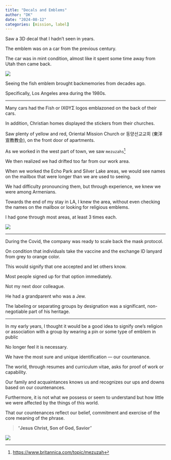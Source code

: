 ```yaml
---
title: "Decals and Emblems"
author: "DK"
date: "2024-08-12"
categories: [mission, label]
---
```


Saw a 3D decal that I hadn't seen in years.

The emblem was on a car from the previous century.

The car was in mint condition, almost like it spent some time away from Utah then came back.

![](20240812_085706~3.jpg)

Seeing the fish emblem brought backmemories from decades ago.

Specifically, Los Angeles area during the 1980s.

------------------------------------------------------------------------

Many cars had the Fish or ΙΧΘΥΣ logos emblazoned on the back of their cars.

In addition, Christian homes displayed the stickers from their churches.

Saw plenty of yellow and red, Oriental Mission Church or 동양선교교회 (東洋宣教教会), on the front door of apartments.

As we worked in the west part of town, we saw `mezuzahs`[^1]

[^1]: <https://www.britannica.com/topic/mezuzah>

We then realized we had drifted too far from our work area.

When we worked the Echo Park and Silver Lake areas, we would see names on the mailbox that were longer than we are used to seeing.

We had difficulty pronouncing them, but through experience, we knew we were among Armenians.

Towards the end of my stay in LA, I knew the area, without even checking the names on the mailbox or looking for religious emblems.

I had gone through most areas, at least 3 times each.

![](20240809_202104%20Copy-EFFECTS.jpg)

------------------------------------------------------------------------

During the Covid, the company was ready to scale back the mask protocol.

On condition that individuals take the vaccine and the exchange ID lanyard from grey to orange color.

This would signify that one accepted and let others know.

Most people signed up for that option immediately.

Not my next door colleague.

He had a grandparent who was a Jew.

The labeling or separating groups by designation was a significant, non-negotiable part of his heritage.

------------------------------------------------------------------------

In my early years, I thought it would be a good idea to signify one's religion or association with a group by wearing a pin or some type of emblem in public

No longer feel it is necessary.

We have the most sure and unique identification — our countenance.

The world, through resumes and curriculum vitae, asks for proof of work or capability.

Our family and acquaintances knows us and recognizes our ups and downs based on our countenances.

Furthermore, it is not what we possess or seem to understand but how little we were affected by the things of this world.

That our countenances reflect our belief, commitment and exercise of the core meaning of the phrase.

> "**Jesus Christ, Son of God, Savior**"

![](20240808_075034.jpg)
